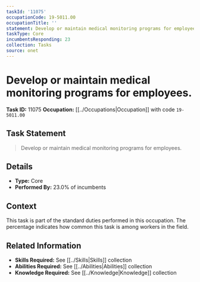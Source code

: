 ```yaml
---
taskId: '11075'
occupationCode: 19-5011.00
occupationTitle: ''
statement: Develop or maintain medical monitoring programs for employees.
taskType: Core
incumbentsResponding: 23
collection: Tasks
source: onet
---
```

# Develop or maintain medical monitoring programs for employees.

**Task ID:** 11075
**Occupation:** [[../Occupations|Occupation]] with code `19-5011.00`

## Task Statement

> Develop or maintain medical monitoring programs for employees.

## Details

- **Type:** Core
- **Performed By:** 23.0% of incumbents

## Context

This task is part of the standard duties performed in this occupation. The percentage indicates how common this task is among workers in the field.

## Related Information

- **Skills Required:** See [[../Skills|Skills]] collection
- **Abilities Required:** See [[../Abilities|Abilities]] collection
- **Knowledge Required:** See [[../Knowledge|Knowledge]] collection
